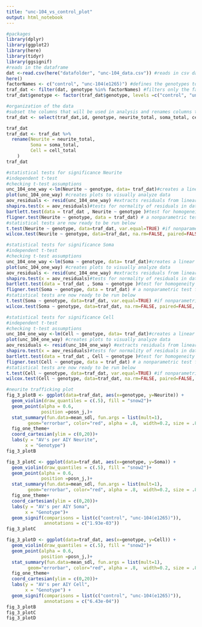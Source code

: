 ```yaml
---
title: "unc-104_vs_control_plot"
output: html_notebook
---
```



```r
#packages
library(dplyr)
library(ggplot2)
library(here)
library(tidyr)
library(ggsignif)
#reads in the dataframe
dat <-read.csv(here("datafolder", "unc-104_data.csv")) #reads in csv data file
here()
factorNames <- c("control", "unc-104(e1265)") #defines the genotypes to be analyzed 
traf_dat <- filter(dat, genotype %in% factorNames) #filters only the factors (genotypes) to be analyzed
traf_dat$genotype <- factor(traf_dat$genotype, levels =c("control", "unc-104(e1265)"))

```

```r
#organization of the data
#subset the columns that will be used in analysis and renames columns to more readable names
traf_dat <- select(traf_dat,id, genotype, neurite_total, soma_total, cell_total)

traf_dat
traf_dat <- traf_dat %>% 
  rename(Neurite = neurite_total,
         Soma = soma_total,
         Cell = cell_total
    )
traf_dat


```

```r
#statistical tests for significance Neurite
#independent t-test
#checking t-test assumptions
unc_104_one_way <-lm(Neurite ~ genotype, data= traf_dat)#creates a linear model of data to be analyzed 
plot(unc_104_one_way) #creates plots to visually analyze data
aov_residuals <- resid(unc_104_one_way) #extracts residuals from linear model
shapiro.test(x = aov_residuals)#tests for normality of residuals in data set. if significant, data are non-normal.  significant shapiro test -> use fligner  
bartlett.test(data = traf_dat , Neurite ~ genotype )#test for homogeneity of variance (if p is significant variance is unequal  amoung groups), Bartlett test assumes normality.
fligner.test(Neurite ~ genotype, data = traf_dat) # a nonparametric test for homogeneity of variance to be used when data are non-normal
#statistical tests are now ready to be run below
t.test(Neurite ~ genotype, data=traf_dat, var.equal=TRUE) #if nonparametric, use the Mann-whitney (aka wilcox rank sum test)
wilcox.test(Neurite ~ genotype, data=traf_dat, na.rm=FALSE, paired=FALSE, conf.int=TRUE)

```

```r
#statistical tests for significance Soma
#independent t-test
#checking t-test assumptions
unc_104_one_way <-lm(Soma ~ genotype, data= traf_dat)#creates a linear model of data to be analyzed 
plot(unc_104_one_way) #creates plots to visually analyze data
aov_residuals <- resid(unc_104_one_way) #extracts residuals from linear model
shapiro.test(x = aov_residuals)#tests for normality of residuals in data set. if significant, data are non-normal.  significant shapiro test -> use fligner  
bartlett.test(data = traf_dat , Soma ~ genotype )#test for homogeneity of variance (if p is significant variance is unequal  amoung groups), Bartlett test assumes normality.
fligner.test(Soma ~ genotype, data = traf_dat) # a nonparametric test for homogeneity of variance to be used when data are non-normal
#statistical tests are now ready to be run below
t.test(Soma ~ genotype, data=traf_dat, var.equal=TRUE) #if nonparametric, use the Mann-whitney (aka wilcox rank sum test)
wilcox.test(Soma ~ genotype, data=traf_dat, na.rm=FALSE, paired=FALSE, conf.int=TRUE)
```

```r
#statistical tests for significance Cell
#independent t-test
#checking t-test assumptions
unc_104_one_way <-lm(Cell ~ genotype, data= traf_dat)#creates a linear model of data to be analyzed 
plot(unc_104_one_way) #creates plots to visually analyze data
aov_residuals <- resid(unc_104_one_way) #extracts residuals from linear model
shapiro.test(x = aov_residuals)#tests for normality of residuals in data set. if significant, data are non-normal.  significant shapiro test -> use fligner  
bartlett.test(data = traf_dat , Cell ~ genotype )#test for homogeneity of variance (if p is significant variance is unequal  amoung groups), Bartlett test assumes normality.
fligner.test(Cell ~ genotype, data = traf_dat) # a nonparametric test for homogeneity of variance to be used when data are non-normal
#statistical tests are now ready to be run below
t.test(Cell ~ genotype, data=traf_dat, var.equal=TRUE) #if nonparametric, use the Mann-whitney (aka wilcox rank sum test)
wilcox.test(Cell ~ genotype, data=traf_dat, na.rm=FALSE, paired=FALSE, conf.int=TRUE)
```

```r
#neurite trafficking plot
fig_3_plotB <- ggplot(data=traf_dat, aes(x=genotype, y=Neurite)) +
  geom_violin(draw_quantiles = c(.5), fill = "snow2")+
  geom_point(alpha = 0.6,
             position =posn_j,)+
  stat_summary(fun.data=mean_sdl, fun.args = list(mult=1), 
        geom="errorbar", color="red", alpha = .8,  width=0.2, size = .8) +
  fig_one_theme+
  coord_cartesian(ylim = c(0,20))+
  labs(y = "AV's per AIY Neurite",
       x = "Genotype")
fig_3_plotB
```

```r
fig_3_plotC <- ggplot(data=traf_dat, aes(x=genotype, y=Soma)) +
  geom_violin(draw_quantiles = c(.5), fill = "snow2")+
  geom_point(alpha = 0.6,
             position =posn_j,)+
  stat_summary(fun.data=mean_sdl, fun.args = list(mult=1), 
        geom="errorbar", color="red", alpha = .8,  width=0.2, size = .8) +
  fig_one_theme+
  coord_cartesian(ylim = c(0,20))+
  labs(y = "AV's per AIY Soma",
       x = "Genotype")+
  geom_signif(comparisons = list(c("control", "unc-104(e1265)")),
              annotations = c("1.93e-03"))
fig_3_plotC
```

```r
fig_3_plotD <- ggplot(data=traf_dat, aes(x=genotype, y=Cell)) +
  geom_violin(draw_quantiles = c(.5), fill = "snow2")+
  geom_point(alpha = 0.6,
             position =posn_j,)+
  stat_summary(fun.data=mean_sdl, fun.args = list(mult=1), 
        geom="errorbar", color="red", alpha = .8,  width=0.2, size = .8) +
  fig_one_theme+
  coord_cartesian(ylim = c(0,20))+
  labs(y = "AV's per AIY Cell",
       x = "Genotype") +
  geom_signif(comparisons = list(c("control", "unc-104(e1265)")),
              annotations = c("6.43e-04"))
fig_3_plotB
fig_3_plotC
fig_3_plotD
```


